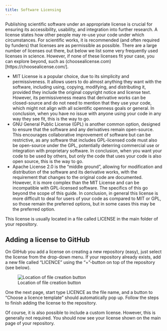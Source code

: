 ```yaml
---
title: Software Licensing
---
```


Publishing scientific software under an appropriate license is crucial for ensuring its accessibility, usability, and integration into further research. A license states how other people may re-use your code under which circumstances. For scientific works, it is recommended (and often required by funders) that licenses are as permissible as possible. There are a large number of licenses out there, but below we list some very frequently used licenses in science. However, if none of these licenses fit your case, you can explore beyond, such as (choosealicense.com)[https://choosealicense.com/].

- MIT License is a popular choice, due to its simplicity and permissiveness. It allows users to do almost anything they want with the software, including using, copying, modifying, and distributing it, provided they include the original copyright notice and license text. However, its permissiveness means that derivative works can be closed-source and do not need to mention that they use your code, which might not align with all scientific openness goals or general. In conclusion, when you have no issue with anyone using your code in any way they see fit, this is the way to go.
- GNU General Public License (GPL) is another common option, designed to ensure that the software and any derivatives remain open-source. This encourages collaborative improvement of software but can be restrictive, as any software that includes GPL-licensed code must also be open-source under the GPL, potentially deterring commercial use or integration with proprietary software. In conclusion, when you want your code to be used by others, but only the code that uses your code is also open source, this is the way to go.
- Apache License 2.0 is the “middle ground”, allowing for modification and distribution of the software and its derivative works, with the requirement that changes to the original code are documented. However, it is more complex than the MIT License and can be incompatible with GPL-licensed software. The specifics of this go beyond the scope of this guide. In conclusion, in general this license is more difficult to deal for users of your code as compared to MIT or GPL, so those remain the preferred options, but in some cases this may be the preferred option.

This license is usually located in a file called LICENSE in the main folder of your repository.

## Adding a license to GitHub

On GitHub you add a license on creating a new repository (easy), just select the license from the drop-down menu. If your repository already exists, add a new file called "LICENCE" using the "+"-button on top of the repository (see below).

![Location of file creation button](github_file_creation_button.png)
 
One the next page, start type LICENCE as the file name, and a button to "Choose a licence template" should automatically pop up. Follow the steps to finish adding the license to the repository.
 
Of course, it is also possible to include a custom license. However, this is generally not required.
You should now see your license shown on the main page of your repository.
